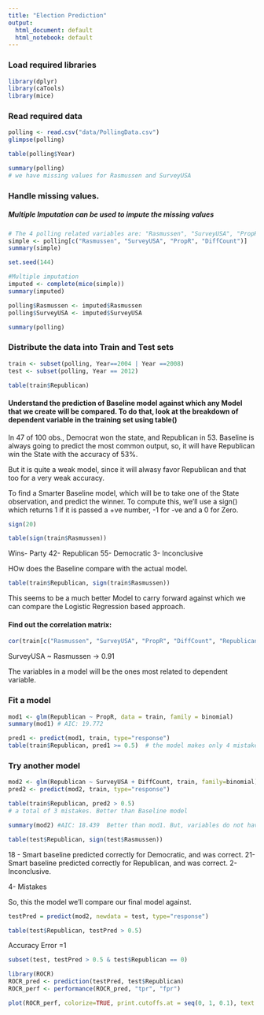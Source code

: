```yaml
---
title: "Election Prediction"
output:
  html_document: default
  html_notebook: default
---
```


### Load required libraries
```r
library(dplyr)
library(caTools)
library(mice)
```


### Read required data
```r
polling <- read.csv("data/PollingData.csv")
glimpse(polling)

table(polling$Year)

summary(polling)
# we have missing values for Rasmussen and SurveyUSA
```

### Handle missing values.
##### Multiple Imputation can be used to impute the missing values
```r

# The 4 polling related variables are: "Rasmussen", "SurveyUSA", "PropR", "DiffCount", and if we limit our data to these 4 only.
simple <- polling[c("Rasmussen", "SurveyUSA", "PropR", "DiffCount")]
summary(simple)

set.seed(144)

#Multiple imputation
imputed <- complete(mice(simple))
summary(imputed)

polling$Rasmussen <- imputed$Rasmussen
polling$SurveyUSA <- imputed$SurveyUSA

summary(polling)
```

### Distribute the data into Train and Test sets

```r
train <- subset(polling, Year==2004 | Year ==2008)
test <- subset(polling, Year == 2012)

table(train$Republican)

```

#### Understand the prediction of Baseline model against which any Model that we create will be compared. To do that, look at the breakdown of dependent variable in the training set using table()

In 47 of 100 obs., Democrat won the state, and Republican in 53.
Baseline is always going to predict the most common output, so, it will have Republican win the State with the accuracy of 53%.

But it is quite a weak model, since it will alwasy favor Republican and that too for a very weak accuracy.

To find a Smarter Baseline model, which will be to take one of the State observation, and predict the winner.
To compute this, we'll use a sign() which returns 1 if it is passed a +ve number, -1 for -ve and a 0 for Zero.

```r
sign(20)

table(sign(train$Rasmussen))

```

Wins- Party
42- Republican
55- Democratic
3- Inconclusive

HOw does the Baseline compare with the actual model.

```r
table(train$Republican, sign(train$Rasmussen))


```

This seems to be a much better Model to carry forward against which we can compare the Logistic Regression based approach.

#### Find out the correlation matrix:

```r
cor(train[c("Rasmussen", "SurveyUSA", "PropR", "DiffCount", "Republican")])

```
SurveyUSA ~ Rasmussen -> 0.91

The variables in a model will be the ones most related to dependent variable. 

### Fit a model
```r

mod1 <- glm(Republican ~ PropR, data = train, family = binomial)
summary(mod1) # AIC: 19.772

pred1 <- predict(mod1, train, type="response")
table(train$Republican, pred1 >= 0.5)  # the model makes only 4 mistakes similar to the BaseLine.

```


### Try another model
```r
mod2 <- glm(Republican ~ SurveyUSA + DiffCount, train, family=binomial)
pred2 <- predict(mod2, train, type="response")

table(train$Republican, pred2 > 0.5)
# a total of 3 mistakes. Better than Baseline model

summary(mod2) #AIC: 18.439  Better than mod1. But, variables do not have that much significance.
```
```r
table(test$Republican, sign(test$Rasmussen))

```

18 - Smart baseline predicted correctly for Democratic, and was correct.
21- Smart baseline predicted correctly for Republican, and was correct.
2- Inconclusive.

4- Mistakes


So, this the model we'll compare our final model against.

```r
testPred = predict(mod2, newdata = test, type="response")

table(test$Republican, testPred > 0.5)
```

Accuracy Error =1 

```r
subset(test, testPred > 0.5 & test$Republican == 0)

```


```r
library(ROCR)
ROCR_pred <- prediction(testPred, test$Republican)
ROCR_perf <- performance(ROCR_pred, "tpr", "fpr")

plot(ROCR_perf, colorize=TRUE, print.cutoffs.at = seq(0, 1, 0.1), text.adj = c(-0.7, 1.5))
```

